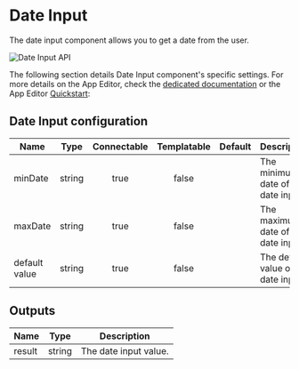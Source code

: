 

# Date Input

The date input component allows you to get a date from the user.

![Date Input API](../../assets/apps/4_app_component_library/date-input.png.webp)

The following section details Date Input component's specific settings. For more details on the App Editor, check the [dedicated documentation](../0_app_editor/index.mdx) or the App Editor [Quickstart](../../getting_started/7_apps_quickstart/index.mdx):

<div class="grid grid-cols-2 gap-6 mb-4">
    <DocCard
        color="orange"
        title="App Editor Documentation"
        description="The app editor is a low-code builder to create apps with components, create interactions with runnables (scripts & flows), and configure the app settings."
        href="/docs/apps/app_editor"
    />
    <DocCard
        color="orange"
        title="Apps Quickstart"
        description="Learn how to build your first app in a matter of minutes."
        href="/docs/getting_started/apps_quickstart"
    />
</div>

## Date Input configuration

| Name          |  Type  | Connectable | Templatable | Default | Description                          |
| ------------- | :----: | :---------: | :---------: | :-----: | ------------------------------------ |
| minDate       | string |    true     |    false    |         | The minimum date of the date input.  |
| maxDate       | string |    true     |    false    |         | The maximum date of the date input.  |
| default value | string |    true     |    false    |         | The default value of the date input. |

## Outputs

| Name   |  Type  | Description           |
| ------ | :----: | --------------------- |
| result | string | The date input value. |
